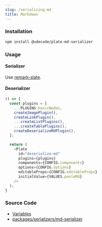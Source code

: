 ```yaml
---
slug: /serializing-md
title: Markdown
---
```


### Installation

```bash npm2yarn
npm install @udecode/plate-md-serializer
```

### Usage

#### Serializer

Use [remark-slate](https://github.com/hanford/remark-slate).

#### Deserializer

```ts live
() => {
  const plugins = [
    ...PLUGINS.basicNodes,
    createImagePlugin(),
    createLinkPlugin(),
    ...createListPlugins(),
    ...createTablePlugins(),
    createDeserializeMdPlugin(),
  ];

  return (
    <Plate
      id="deserialize-md"
      plugins={plugins}
      components={CONFIG.components}
      options={CONFIG.options}
      editableProps={CONFIG.editableProps}
      initialValue={VALUES.pasteMd}
    />
  );
}
```

### Source Code

- [Variables](https://github.com/udecode/plate/blob/main/docs/src/live/live.tsx)
- [packages/serializers/md-serializer](https://github.com/udecode/plate/tree/main/packages/serializers/md-serializer/src)
